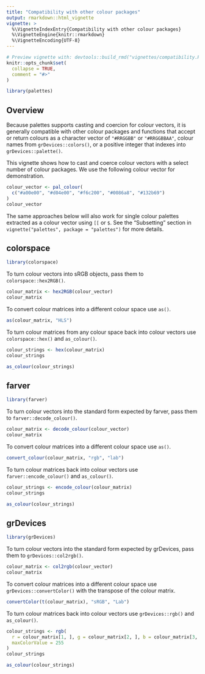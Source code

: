 ```yaml
---
title: "Compatibility with other colour packages"
output: rmarkdown::html_vignette
vignette: >
  %\VignetteIndexEntry{Compatibility with other colour packages}
  %\VignetteEngine{knitr::rmarkdown}
  %\VignetteEncoding{UTF-8}
---
```


```r
# Preview vignette with: devtools::build_rmd("vignettes/compatibility.Rmd")
knitr::opts_chunk$set(
  collapse = TRUE,
  comment = "#>"
)
```

```r
library(palettes)
```

## Overview

Because palettes supports casting and coercion for colour vectors, it is generally compatible with other colour packages and functions that accept or return colours as a character vector of `"#RRGGBB"` or `"#RRGGBBAA"`, colour names from `grDevices::colors()`, or a positive integer that indexes into `grDevices::palette()`.

This vignette shows how to cast and coerce colour vectors with a select number of colour packages. We use the following colour vector for demonstration.

```r
colour_vector <- pal_colour(
  c("#a00e00", "#d04e00", "#f6c200", "#0086a8", "#132b69")
)
colour_vector
```

The same approaches below will also work for single colour palettes extracted as a colour vector using `[[` or `$`. See the "Subsetting" section in `vignette("palettes", package = "palettes")` for more details.

## colorspace

```r
library(colorspace)
```

To turn colour vectors into sRGB objects, pass them to `colorspace::hex2RGB()`.

```r
colour_matrix <- hex2RGB(colour_vector)
colour_matrix
```

To convert colour matrices into a different colour space use `as()`.

```r
as(colour_matrix, "HLS")
```

To turn colour matrices from any colour space back into colour vectors use `colorspace::hex()` and `as_colour()`.

```r
colour_strings <- hex(colour_matrix)
colour_strings

as_colour(colour_strings)
```

## farver

```r
library(farver)
```

To turn colour vectors into the standard form expected by farver, pass them to `farver::decode_colour()`.

```r
colour_matrix <- decode_colour(colour_vector)
colour_matrix
```

To convert colour matrices into a different colour space use `as()`.

```r
convert_colour(colour_matrix, "rgb", "lab")
```

To turn colour matrices back into colour vectors use `farver::encode_colour()` and `as_colour()`.

```r
colour_strings <- encode_colour(colour_matrix)
colour_strings

as_colour(colour_strings)
```

## grDevices

```r
library(grDevices)
```

To turn colour vectors into the standard form expected by grDevices, pass them to `grDevices::col2rgb()`.

```r
colour_matrix <- col2rgb(colour_vector)
colour_matrix
```

To convert colour matrices into a different colour space use `grDevices::convertColor()` with the transpose of the colour matrix.

```r
convertColor(t(colour_matrix), "sRGB", "Lab")
```

To turn colour matrices back into colour vectors use `grDevices::rgb()` and `as_colour()`.

```r
colour_strings <- rgb(
  r = colour_matrix[1, ], g = colour_matrix[2, ], b = colour_matrix[3, ],
  maxColorValue = 255
)
colour_strings

as_colour(colour_strings)
```
